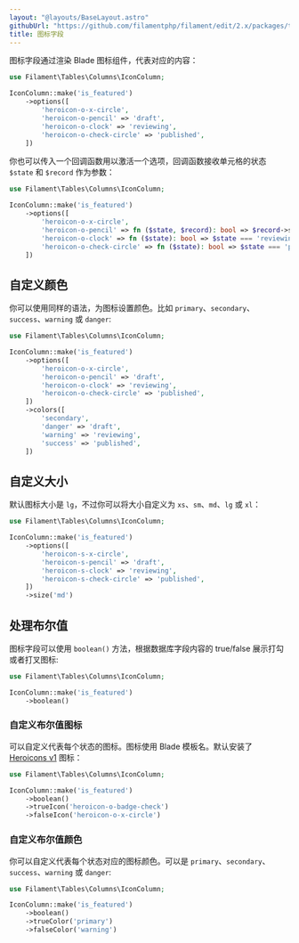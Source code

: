 ```yaml
---
layout: "@layouts/BaseLayout.astro"
githubUrl: "https://github.com/filamentphp/filament/edit/2.x/packages/tables/docs/03-columns/03-icon.md"
title: 图标字段
---
```


图标字段通过渲染 Blade 图标组件，代表对应的内容：

```php
use Filament\Tables\Columns\IconColumn;

IconColumn::make('is_featured')
    ->options([
        'heroicon-o-x-circle',
        'heroicon-o-pencil' => 'draft',
        'heroicon-o-clock' => 'reviewing',
        'heroicon-o-check-circle' => 'published',
    ])
```

你也可以传入一个回调函数用以激活一个选项，回调函数接收单元格的状态 `$state` 和 `$record` 作为参数：

```php
use Filament\Tables\Columns\IconColumn;

IconColumn::make('is_featured')
    ->options([
        'heroicon-o-x-circle',
        'heroicon-o-pencil' => fn ($state, $record): bool => $record->status === 2,
        'heroicon-o-clock' => fn ($state): bool => $state === 'reviewing',
        'heroicon-o-check-circle' => fn ($state): bool => $state === 'published',
    ])
```

## 自定义颜色

你可以使用同样的语法，为图标设置颜色。比如 `primary`、`secondary`、`success`、`warning` 或 `danger`:

```php
use Filament\Tables\Columns\IconColumn;

IconColumn::make('is_featured')
    ->options([
        'heroicon-o-x-circle',
        'heroicon-o-pencil' => 'draft',
        'heroicon-o-clock' => 'reviewing',
        'heroicon-o-check-circle' => 'published',
    ])
    ->colors([
        'secondary',
        'danger' => 'draft',
        'warning' => 'reviewing',
        'success' => 'published',
    ])
```

## 自定义大小

默认图标大小是 `lg`，不过你可以将大小自定义为 `xs`、`sm`、`md`、`lg` 或 `xl`：

```php
use Filament\Tables\Columns\IconColumn;

IconColumn::make('is_featured')
    ->options([
        'heroicon-s-x-circle',
        'heroicon-s-pencil' => 'draft',
        'heroicon-s-clock' => 'reviewing',
        'heroicon-s-check-circle' => 'published',
    ])
    ->size('md')
```

## 处理布尔值

图标字段可以使用 `boolean()` 方法，根据数据库字段内容的 true/false 展示打勾或者打叉图标:

```php
use Filament\Tables\Columns\IconColumn;

IconColumn::make('is_featured')
    ->boolean()
```

### 自定义布尔值图标

可以自定义代表每个状态的图标。图标使用 Blade 模板名。默认安装了 [Heroicons v1](https://v1.heroicons.com) 图标：

```php
use Filament\Tables\Columns\IconColumn;

IconColumn::make('is_featured')
    ->boolean()
    ->trueIcon('heroicon-o-badge-check')
    ->falseIcon('heroicon-o-x-circle')
```

### 自定义布尔值颜色

你可以自定义代表每个状态对应的图标颜色。可以是 `primary`、`secondary`、`success`、`warning` 或 `danger`:

```php
use Filament\Tables\Columns\IconColumn;

IconColumn::make('is_featured')
    ->boolean()
    ->trueColor('primary')
    ->falseColor('warning')
```
